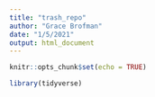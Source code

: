 ```yaml
---
title: "trash_repo"
author: "Grace Brofman"
date: "1/5/2021"
output: html_document
---
```


```r
knitr::opts_chunk$set(echo = TRUE)
```

```r
library(tidyverse)

```

